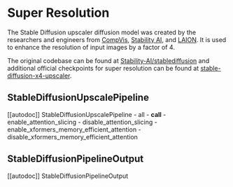 <!--Copyright 2023 The HuggingFace Team. All rights reserved.

Licensed under the Apache License, Version 2.0 (the "License"); you may not use this file except in compliance with
the License. You may obtain a copy of the License at

http://www.apache.org/licenses/LICENSE-2.0

Unless required by applicable law or agreed to in writing, software distributed under the License is distributed on
an "AS IS" BASIS, WITHOUT WARRANTIES OR CONDITIONS OF ANY KIND, either express or implied. See the License for the
specific language governing permissions and limitations under the License.
-->

# Super Resolution

The Stable Diffusion upscaler diffusion model was created by the researchers and engineers from [CompVis](https://github.com/CompVis), [Stability AI](https://stability.ai/), and [LAION](https://laion.ai/). It is used to enhance the resolution of input images by a factor of 4.

The original codebase can be found at [Stability-AI/stablediffusion](https://github.com/Stability-AI/stablediffusion#image-upscaling-with-stable-diffusion) and additional official checkpoints for super resolution can be found at [stable-diffusion-x4-upscaler](https://huggingface.co/stabilityai/stable-diffusion-x4-upscaler).

## StableDiffusionUpscalePipeline

[[autodoc]] StableDiffusionUpscalePipeline
	- all
	- __call__
	- enable_attention_slicing
	- disable_attention_slicing
	- enable_xformers_memory_efficient_attention
	- disable_xformers_memory_efficient_attention

## StableDiffusionPipelineOutput

[[autodoc]] StableDiffusionPipelineOutput